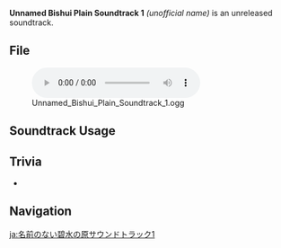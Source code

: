 {{Soundtrack Infobox
|type       = Unreleased Soundtracks
|audio      = Unnamed Bishui Plain Soundtrack 1.ogg
}}
'''Unnamed Bishui Plain Soundtrack 1''' ''(unofficial name)'' is an unreleased soundtrack.

==File==
[[File:Unnamed Bishui Plain Soundtrack 1.ogg|600px]]

==Soundtrack Usage==
{{Soundtrack Usage
|location = Bishui Plain
}}

==Trivia==
* {{Transclude|Winding River|BishuiTheme|section=1}}

==Navigation==
{{Soundtrack Navbox|Unreleased}}

[[ja:名前のない碧水の原サウンドトラック1]]